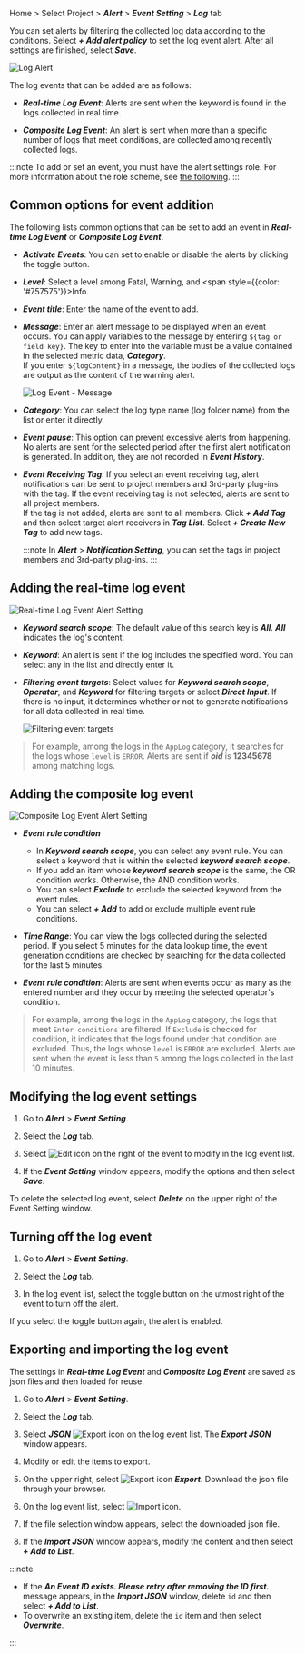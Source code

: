 Home > Select Project > **_Alert_** > **_Event Setting_** > **_Log_** tab

You can set alerts by filtering the collected log data according to the conditions. Select **_+ Add alert policy_** to set the log event alert. After all settings are finished, select **_Save_**.

![Log Alert](/img/set-event-log-main.png)

The log events that can be added are as follows:

-   **_Real-time Log Event_**: Alerts are sent when the keyword is found in the logs collected in real time.

-   **_Composite Log Event_**: An alert is sent when more than a specific number of logs that meet conditions, are collected among recently collected logs.

:::note
To add or set an event, you must have the alert settings role. For more information about the role scheme, see [the following](../project/project-structure).
:::

## Common options for event addition

The following lists common options that can be set to add an event in **_Real-time Log Event_** or **_Composite Log Event_**.

-   **_Activate Events_**: You can set to enable or disable the alerts by clicking the toggle button.

-   **_Level_**: Select a level among <span class='vslow'>Fatal</span>, <span class='slow'>Warning</span>, and <span style={{color: '#757575'}}>Info</span>.

-   **_Event title_**: Enter the name of the event to add.

-   **_Message_**: Enter an alert message to be displayed when an event occurs. You can apply variables to the message by entering `${tag or field key}`. The key to enter into the variable must be a value contained in the selected metric data, **_Category_**.<br/>
    If you enter `${logContent}` in a message, the bodies of the collected logs are output as the content of the warning alert.

    ![Log Event - Message](/img/set-event-log-message.png)

-   **_Category_**: You can select the log type name (log folder name) from the list or enter it directly.

-   **_Event pause_**: This option can prevent excessive alerts from happening. No alerts are sent for the selected period after the first alert notification is generated. In addition, they are not recorded in **_Event History_**.

-   **_Event Receiving Tag_**: If you select an event receiving tag, alert notifications can be sent to project members and 3rd-party plug-ins with the tag. If the event receiving tag is not selected, alerts are sent to all project members.<br/>If the tag is not added, alerts are sent to all members. Click **_+ Add Tag_** and then select target alert receivers in **_Tag List_**. Select **_+ Create New Tag_** to add new tags.

    :::note
    In **_Alert_** > **_Notification Setting_**, you can set the tags in project members and 3rd-party plug-ins.
    :::

## Adding the real-time log event

![Real-time Log Event Alert Setting](/img/set-event-log.png)

-   **_Keyword search scope_**: The default value of this search key is **_All_**. **_All_** indicates the log's content.

-   **_Keyword_**: An alert is sent if the log includes the specified word. You can select any in the list and directly enter it.

-   **_Filtering event targets_**: Select values for **_Keyword search scope_**, **_Operator_**, and **_Keyword_** for filtering targets or select **_Direct Input_**. If there is no input, it determines whether or not to generate notifications for all data collected in real time.

    ![Filtering event targets](/img/set-event-log-filter.png)

> For example, among the logs in the `AppLog` category, it searches for the logs whose `level` is `ERROR`. Alerts are sent if **_oid_** is **12345678** among matching logs.

## Adding the composite log event

![Composite Log Event Alert Setting](/img/set-event-complex-log.png)

-   **_Event rule condition_**
    -   In **_Keyword search scope_**, you can select any event rule. You can select a keyword that is within the selected **_keyword search scope_**.
    -   If you add an item whose **_keyword search scope_** is the same, the OR condition works. Otherwise, the AND condition works. 
    -   You can select **_Exclude_** to exclude the selected keyword from the event rules.
    -   You can select **_+ Add_** to add or exclude multiple event rule conditions.

-   **_Time Range_**: You can view the logs collected during the selected period. If you select 5 minutes for the data lookup time, the event generation conditions are checked by searching for the data collected for the last 5 minutes.

-   **_Event rule condition_**: Alerts are sent when events occur as many as the entered number and they occur by meeting the selected operator's condition.

> For example, among the logs in the `AppLog` category, the logs that meet `Enter conditions` are filtered. If `Exclude` is checked for condition, it indicates that the logs found under that condition are excluded. Thus, the logs whose `level` is `ERROR` are excluded. Alerts are sent when the event is less than `5` among the logs collected in the last 10 minutes.

## Modifying the log event settings

1.  Go to **_Alert_** > **_Event Setting_**.

2.  Select the **_Log_** tab.

3.  Select ![Edit icon](/img/ico-edit.svg) on the right of the event to modify in the log event list.

4.  If the **_Event Setting_** window appears, modify the options and then select **_Save_**.

To delete the selected log event, select **_Delete_** on the upper right of the Event Setting window.

## Turning off the log event

1.  Go to **_Alert_** > **_Event Setting_**.

2.  Select the **_Log_** tab.

3.  In the log event list, select the toggle button on the utmost right of the event to turn off the alert. 

If you select the toggle button again, the alert is enabled.

## Exporting and importing the log event

The settings in **_Real-time Log Event_** and **_Composite Log Event_** are saved as json files and then loaded for reuse.

1.  Go to **_Alert_** > **_Event Setting_**.

2.  Select the **_Log_** tab.

3.  Select **_JSON_** ![Export icon](/img/ico-export.svg) on the log event list. The **_Export JSON_** window appears.

4.  Modify or edit the items to export.

5.  On the upper right, select ![Export icon](/img/ico-export.svg) **_Export_**. Download the json file through your browser.

6.  On the log event list, select ![Import icon](/img/ico-import.svg).

7.  If the file selection window appears, select the downloaded json file.

8.  If the **_Import JSON_** window appears, modify the content and then select **_+ Add to List_**.

:::note

-   If the **_An Event ID exists. Please retry after removing the ID first._** message appears, in the **_Import JSON_** window, delete `id` and then select **_+ Add to List_**.
-   To overwrite an existing item, delete the `id` item and then select **_Overwrite_**.

:::
